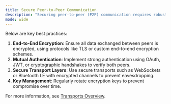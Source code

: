 ```yaml
---
title: Secure Peer-to-Peer Communication
description: "Securing peer-to-peer (P2P) communication requires robust encryption, authentication, and trust mechanisms."
mode: wide
---
```

Below are key best practices:

1. **End-to-End Encryption**: Ensure all data exchanged between peers is encrypted, using protocols like TLS or custom end-to-end encryption schemes.
2. **Mutual Authentication**: Implement strong authentication using OAuth, JWT, or cryptographic handshakes to verify both peers.
3. **Secure Transport Layers**: Use secure transports such as WebSockets or Bluetooth LE with encrypted channels to prevent eavesdropping.
4. **Key Management**: Regularly rotate encryption keys to prevent compromise over time.

For more information, see <a href="/sdk/latest/sync/concepts/transports-overview" target="_blank">Transports Overview</a>.

